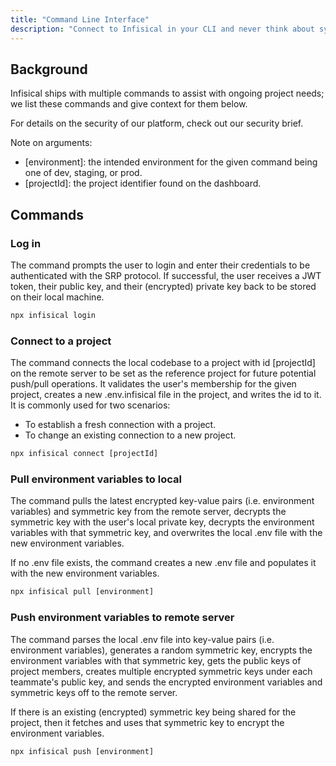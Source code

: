 ```yaml
---
title: "Command Line Interface"
description: "Connect to Infisical in your CLI and never think about syncing and managing API-keys or .env files again."
---
```


## Background

Infisical ships with multiple commands to assist with ongoing project needs; we list these commands and give context for them below.

For details on the security of our platform, check out our security brief.

Note on arguments:

- [environment]: the intended environment for the given command being one of dev, staging, or prod.
- [projectId]: the project identifier found on the dashboard.

## Commands

### Log in

The command prompts the user to login and enter their credentials to be authenticated with the SRP protocol. If successful, the user receives a JWT token, their public key, and their (encrypted) private key back to be stored on their local machine.

```jsx
npx infisical login
```

### Connect to a project

The command connects the local codebase to a project with id [projectId] on the remote server to be set as the reference project for future potential push/pull operations. It validates the user's membership for the given project, creates a new .env.infisical file in the project, and writes the id to it. It is commonly used for two scenarios:

- To establish a fresh connection with a project.
- To change an existing connection to a new project.

```jsx
npx infisical connect [projectId]
```

### Pull environment variables to local

The command pulls the latest encrypted key-value pairs (i.e. environment variables) and symmetric key from the remote server, decrypts the symmetric key with the user's local private key, decrypts the environment variables with that symmetric key, and overwrites the local .env file with the new environment variables.

If no .env file exists, the command creates a new .env file and populates it with the new environment variables.

```jsx
npx infisical pull [environment]
```

### Push environment variables to remote server

The command parses the local .env file into key-value pairs (i.e. environment variables), generates a random symmetric key, encrypts the environment variables with that symmetric key, gets the public keys of project members, creates multiple encrypted symmetric keys under each teammate's public key, and sends the encrypted environment variables and symmetric keys off to the remote server.

If there is an existing (encrypted) symmetric key being shared for the project, then it fetches and uses that symmetric key to encrypt the environment variables.

```jsx
npx infisical push [environment]
```
